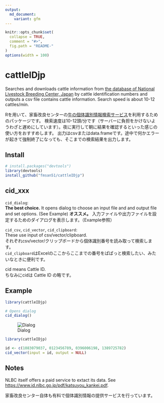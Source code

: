 ---
output:
  md_document:
    variant: gfm
---

<!-- README.md is generated from README.Rmd. Please edit that file -->

```{r, echo = FALSE}
knitr::opts_chunk$set(
  collapse = TRUE,
  comment = "#>",
  fig.path = "README-"
)
options(width = 100)
```

# cattleIDjp

Searches and downloads cattle information from [the database of National Livestock Breeding Center, Japan](https://www.id.nlbc.go.jp/) by cattle identification numbers and outputs a csv file contains cattle information.
Search speed is about 10-12 cattles/min.

Rを用いて、家畜改良センターの[牛の個体識別情報検索サービス](https://www.id.nlbc.go.jp/)を利用するためのパッケージです。
検索速度は10-12頭/分です（サーバーに負担をかけないようわざと遅めにしています）。夜に実行して朝に結果を確認するといった感じの使い方をおすすめします。
出力はcsvまたはdata.frameです。途中で何かエラーが起きて強制終了になっても、そこまでの検索結果を出力します。


## Install

```{r eval = F}
# install.packages("devtools")
library(devtools)
install_github("fmsan51/cattleIDjp")
```


## cid_xxx

`cid_dialog`:  
**The best choice.** It opens dialog to choose an input file and and output file and set options. (See Example) 
**オススメ。** 入力ファイルや出力ファイルを設定するためのダイアログを表示します。（Example参照）

`cid_csv`, `cid_vector`, `cid_clipboard`:  
These use input of csv/vector/clipboard.  
それぞれcsv/vector/クリップボードから個体識別番号を読み取って検索します。  
`cid_clipboard`はExcelのここからここまでの番号をぱぱっと検索したい、みたいなときに便利です。

cid means Cattle ID.  
ちなみにcidは Cattle ID の略です。


## Example

```{r cid_dialog, eval = F}
library(cattleIDjp)

# Opens dialog
cid_dialog()
```

![Dialog](img_dialog.png)

```{r invisible, include = FALSE}
library(cattleIDjp)
```
```{r cid_vector}
id <- c(1083079037, 0123456789, 0396006198, 1389725782)
cid_vector(input = id, output = NULL)
```



## Notes

NLBC itself offers a paid service to extact its data.
See <https://www.id.nlbc.go.jp/pdf/katsuyou_kankei.pdf>.

家畜改良センター自体も有料で個体識別情報の提供サービスを行っています。


